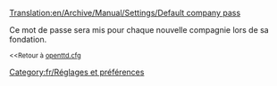 [[Translation:en/Archive/Manual/Settings/Default company pass]]


Ce mot de passe sera mis pour chaque nouvelle compagnie lors de sa fondation.

<small><<Retour à [[fr/Archive/Manual/Settings/Openttd.cfg|openttd.cfg]]</small>

[[Category:fr/Réglages et préférences]]
